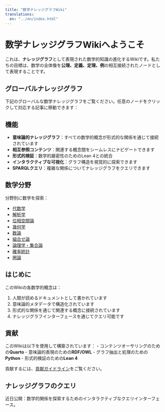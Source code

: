 ```yaml
---
title: "数学ナレッジグラフWiki"
translations:
  en: "../en/index.html"
---
```


# 数学ナレッジグラフWikiへようこそ

これは、**ナレッジグラフ**として表現された数学的知識の進化するWikiです。私たちの目標は、数学の全体像を**公理、定義、定理、例**の相互接続されたノードとして表現することです。

## グローバルナレッジグラフ

下記のグローバルな数学ナレッジグラフをご覧ください。任意のノードをクリックして対応する記事に移動できます：

::: {.graph-viz data-id="global-graph" data-width="100%" data-height="600"}
:::

## 機能

- **意味論的ナレッジグラフ**：すべての数学的概念が形式的な関係を通じて接続されています
- **相互参照コンテンツ**：関連する概念間をシームレスにナビゲートできます
- **形式的検証**：数学的厳密性のためのLean 4との統合
- **インタラクティブな可視化**：グラフ構造を視覚的に探索できます
- **SPARQLクエリ**：複雑な関係についてナレッジグラフをクエリできます

## 数学分野

分野別に数学を探索：

- [代数学](content/ja/algebra/index.qmd)
- [解析学](content/ja/analysis/index.qmd)
- [位相空間論](content/ja/topology/index.qmd)
- [幾何学](content/ja/geometry/index.qmd)
- [数論](content/ja/number-theory/index.qmd)
- [組合せ論](content/ja/combinatorics/index.qmd)
- [論理学・集合論](content/ja/logic-set-theory/index.qmd)
- [確率統計](content/ja/probability-statistics/index.qmd)
- [圏論](content/ja/category-theory/index.qmd)

## はじめに

このWikiの各数学的概念は：

1. 人間が読めるドキュメントとして書かれています
2. 意味論的メタデータで構造化されています
3. 形式的な関係を通じて関連する概念に接続されています
4. ナレッジグラフインターフェースを通じてクエリ可能です

## 貢献

このWikiは以下を使用して構築されています：
- コンテンツオーサリングのための**Quarto**
- 意味論的表現のための**RDF/OWL**
- グラフ抽出と処理のための**Python**
- 形式的検証のための**Lean 4**

貢献するには、[貢献ガイドライン](nav/ja/contributing.qmd)をご覧ください。

## ナレッジグラフのクエリ

近日公開：数学的関係を探索するためのインタラクティブなクエリインターフェース。
